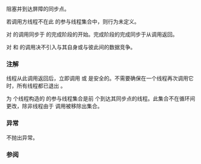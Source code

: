 {{cpp/experimental/barrier/title|arrive_and_wait}}
{{cpp/experimental/concurrency/barrier/navbar}}
{{dcl begin}}
{{dcl | since=concurrency | 1=
void arrive_and_wait();
}}
{{dcl end}}

阻塞并到达屏障的同步点。

若调用方线程不在此 {{tt|barrier}} 的参与线程集合中，则行为未定义。

对 {{tt|arrive_and_wait}} 的调用同步于 {{tt|barrier}} 的完成阶段的开始。完成阶段的完成同步于从调用返回。

对 {{tt|arrive_and_drop}} 和 {{tt|arrive_and_wait}} 的调用决不引入与其自身或与彼此间的数据竞争。

===注解===
线程从此调用返回后，立即调用 {{tt|arrive_and_wait()}} 或 {{tt|arrive_and_drop()}} 是安全的。不需要确保在一个线程再次调用它时，所有线程都已退出 {{tt|arrive_and_wait()}}。

为 {{tt|num_threads}} 个线程构造的 {{tt|barrier}} 的参与线程集合是前 {{tt|num_threads}} 个到达其同步点的线程。此集合不在循环间更改，除非线程由于 {{tt|arrive_and_drop()}} 调用被移除出集合。

===异常===
不抛出异常。

===参阅===
{{dsc begin}}
{{dsc inc | cpp/experimental/barrier/dsc arrive_and_drop }}
{{dsc end}}

{{langlinks|en}}